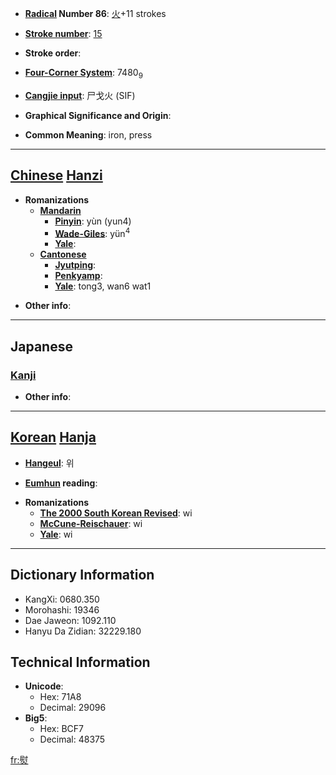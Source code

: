 * '''[[Wiktionary:Chinese radical index| Radical]] Number 86''': [[Wiktionary:Chinese radical index 火|火]]+11 strokes

* '''[[Wiktionary:Chinese total strokes index|Stroke number]]''': [[Wiktionary:Chinese total strokes index 15|15]]

* '''Stroke order''': 

* '''[[Wiktionary:Chinese four corner index|Four-Corner System]]''': 7480<sub>9</sub>

* '''[[Wiktionary:Chinese Cangjie index|Cangjie input]]''': 尸戈火 (SIF)

* '''Graphical Significance and Origin''': 

* '''Common Meaning''': iron, press

----

== [[Chinese]] [[Hanzi]] ==

* '''Romanizations'''
** '''[[Mandarin]]'''
*** '''[[Pinyin]]''': yùn (yun4)
*** '''[[Wade-Giles]]''': yün<sup>4</sup>
*** '''[[Yale]]''': 
** '''[[Cantonese]]'''
*** '''[[Jyutping]]''':
*** '''[[Penkyamp]]''': 
*** '''[[Yale]]''': tong3, wan6 wat1

* '''Other info''': 

----

==Japanese==
===[[Kanji]]===
{{kanji|on readings=[[い]] (i), [[うつ]] (utsu)
|kun readings=[[おさえる]] (osaeru), [[のす]] (nosu), [[ひのし]] (hinoshi)
}}

* '''Other info''':  

----

== [[Korean]] [[Hanja]] ==

* '''[[Hangeul]]''': 위

* '''[[Eumhun]] reading''': 

* '''Romanizations'''
** '''[[The 2000 South Korean Revised Romanization|The 2000 South Korean Revised]]''': wi
** '''[[McCune-Reischauer]]''': wi
** '''[[Yale]]''': wi

----

== Dictionary Information ==

* KangXi: 0680.350
* Morohashi: 19346
* Dae Jaweon: 1092.110
* Hanyu Da Zidian: 32229.180

== Technical Information ==

* '''Unicode''':
** Hex: 71A8
** Decimal: 29096
* '''Big5''':
** Hex: BCF7
** Decimal: 48375

[[fr:熨]]
